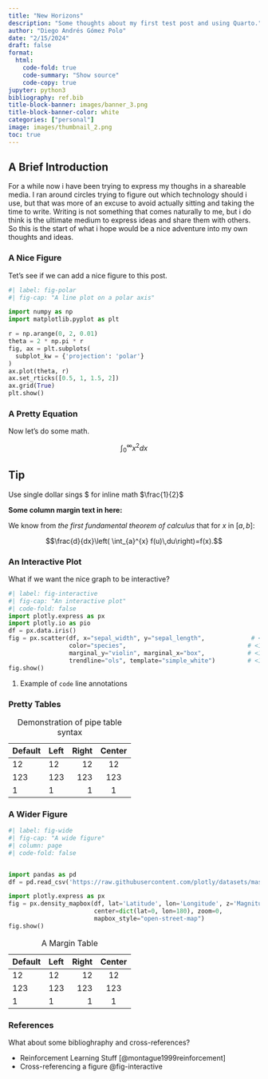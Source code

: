 ```yaml
---
title: "New Horizons"
description: "Some thoughts about my first test post and using Quarto."
author: "Diego Andrés Gómez Polo"
date: "2/15/2024"
draft: false
format:
  html:
    code-fold: true
    code-summary: "Show source"
    code-copy: true
jupyter: python3
bibliography: ref.bib
title-block-banner: images/banner_3.png
title-block-banner-color: white
categories: ["personal"]
image: images/thumbnail_2.png
toc: true
---
```


## A Brief Introduction

For a while now i have been trying to express my thoughs in a shareable media. I ran around circles trying to figure out which technology should i use, but that was more of an excuse to avoid actually sitting and taking the time to write. Writing is not something that comes naturally to me, but i do think is the ultimate medium to express ideas and share them with others. So this is the start of what i hope would be a nice adventure into my own thoughts and ideas.



### A Nice Figure

Tet's see if we can add a nice figure to this post.

```python
#| label: fig-polar
#| fig-cap: "A line plot on a polar axis"

import numpy as np
import matplotlib.pyplot as plt

r = np.arange(0, 2, 0.01)
theta = 2 * np.pi * r
fig, ax = plt.subplots(
  subplot_kw = {'projection': 'polar'} 
)
ax.plot(theta, r)
ax.set_rticks([0.5, 1, 1.5, 2])
ax.grid(True)
plt.show()
```

### A Pretty Equation

Now let's do some math.

$$
\int_0^\infty x^2 dx
$$

::: {.callout-tip}
## Tip

Use single dollar sings \$ for inline math $\frac{1}{2}$
:::

::: {.column-margin}
**Some column margin text in here: **

We know from *the first fundamental theorem of calculus* that for $x$ in $[a, b]$:

$$\frac{d}{dx}\left( \int_{a}^{x} f(u)\,du\right)=f(x).$$
:::

### An Interactive Plot

What if we want the nice graph to be interactive?

```python
#| label: fig-interactive
#| fig-cap: "An interactive plot"
#| code-fold: false
import plotly.express as px
import plotly.io as pio
df = px.data.iris()
fig = px.scatter(df, x="sepal_width", y="sepal_length",             # <1>
                 color="species",                                  # <1>
                 marginal_y="violin", marginal_x="box",            # <1>
                 trendline="ols", template="simple_white")         # <1>
fig.show()
```
1. Example of `code` line annotations

### Pretty Tables

| Default | Left | Right | Center |
|---------|:-----|------:|:------:|
| 12      | 12   |    12 |   12   |
| 123     | 123  |   123 |  123   |
| 1       | 1    |     1 |   1    |

: Demonstration of pipe table syntax

### A Wider Figure

```python
#| label: fig-wide
#| fig-cap: "A wide figure"
#| column: page
#| code-fold: false


import pandas as pd
df = pd.read_csv('https://raw.githubusercontent.com/plotly/datasets/master/earthquakes-23k.csv')

import plotly.express as px
fig = px.density_mapbox(df, lat='Latitude', lon='Longitude', z='Magnitude', radius=10,
                        center=dict(lat=0, lon=180), zoom=0,
                        mapbox_style="open-street-map")
fig.show()
```

::: {.column-margin}
| Default | Left | Right | Center |
|---------|:-----|------:|:------:|
| 12      | 12   |    12 |   12   |
| 123     | 123  |   123 |  123   |
| 1       | 1    |     1 |   1    |

: A Margin Table
:::

### References
What about some biblioghraphy and cross-references?

- Reinforcement Learning Stuff [@montague1999reinforcement]
- Cross-referencing a figure @fig-interactive